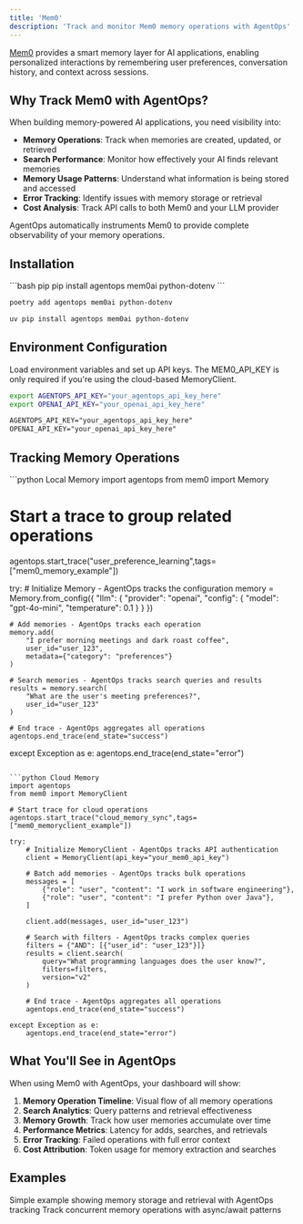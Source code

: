 ```yaml
---
title: 'Mem0'
description: 'Track and monitor Mem0 memory operations with AgentOps'
---
```


[Mem0](https://mem0.ai/) provides a smart memory layer for AI applications, enabling personalized interactions by remembering user preferences, conversation history, and context across sessions.

## Why Track Mem0 with AgentOps?

When building memory-powered AI applications, you need visibility into:
- **Memory Operations**: Track when memories are created, updated, or retrieved
- **Search Performance**: Monitor how effectively your AI finds relevant memories
- **Memory Usage Patterns**: Understand what information is being stored and accessed
- **Error Tracking**: Identify issues with memory storage or retrieval
- **Cost Analysis**: Track API calls to both Mem0 and your LLM provider

AgentOps automatically instruments Mem0 to provide complete observability of your memory operations.

## Installation

<CodeGroup>
```bash pip
pip install agentops mem0ai python-dotenv
```

```bash poetry
poetry add agentops mem0ai python-dotenv
```

```bash uv
uv pip install agentops mem0ai python-dotenv
```
</CodeGroup>

## Environment Configuration

Load environment variables and set up API keys. The MEM0_API_KEY is only required if you're using the cloud-based MemoryClient.
<CodeGroup>
  ```bash Export to CLI
  export AGENTOPS_API_KEY="your_agentops_api_key_here"
  export OPENAI_API_KEY="your_openai_api_key_here"
  ```
  ```txt Set in .env file
  AGENTOPS_API_KEY="your_agentops_api_key_here"
  OPENAI_API_KEY="your_openai_api_key_here"
  ```
</CodeGroup>

## Tracking Memory Operations

<CodeGroup>
```python Local Memory
import agentops
from mem0 import Memory

# Start a trace to group related operations
agentops.start_trace("user_preference_learning",tags=["mem0_memory_example"])

try:
    # Initialize Memory - AgentOps tracks the configuration
    memory = Memory.from_config({
        "llm": {
            "provider": "openai",
            "config": {
                "model": "gpt-4o-mini",
                "temperature": 0.1
            }
        }
    })

    # Add memories - AgentOps tracks each operation
    memory.add(
        "I prefer morning meetings and dark roast coffee",
        user_id="user_123",
        metadata={"category": "preferences"}
    )

    # Search memories - AgentOps tracks search queries and results
    results = memory.search(
        "What are the user's meeting preferences?",
        user_id="user_123"
    )

    # End trace - AgentOps aggregates all operations
    agentops.end_trace(end_state="success")
    
except Exception as e:
    agentops.end_trace(end_state="error")
```

```python Cloud Memory
import agentops
from mem0 import MemoryClient

# Start trace for cloud operations
agentops.start_trace("cloud_memory_sync",tags=["mem0_memoryclient_example"])

try:
    # Initialize MemoryClient - AgentOps tracks API authentication
    client = MemoryClient(api_key="your_mem0_api_key")

    # Batch add memories - AgentOps tracks bulk operations
    messages = [
        {"role": "user", "content": "I work in software engineering"},
        {"role": "user", "content": "I prefer Python over Java"},
    ]

    client.add(messages, user_id="user_123")

    # Search with filters - AgentOps tracks complex queries
    filters = {"AND": [{"user_id": "user_123"}]}
    results = client.search(
        query="What programming languages does the user know?",
        filters=filters,
        version="v2"
    )

    # End trace - AgentOps aggregates all operations
    agentops.end_trace(end_state="success")

except Exception as e:
    agentops.end_trace(end_state="error")
```
</CodeGroup>

## What You'll See in AgentOps

When using Mem0 with AgentOps, your dashboard will show:

1. **Memory Operation Timeline**: Visual flow of all memory operations
2. **Search Analytics**: Query patterns and retrieval effectiveness  
3. **Memory Growth**: Track how user memories accumulate over time
4. **Performance Metrics**: Latency for adds, searches, and retrievals
5. **Error Tracking**: Failed operations with full error context
6. **Cost Attribution**: Token usage for memory extraction and searches

## Examples

<CardGroup cols={2}>
  <Card title="Memory Operations" icon="book" href="/v2/examples/mem0">
    Simple example showing memory storage and retrieval with AgentOps tracking
  </Card>
  
  <Card title="MemoryClient Operations" icon="cloud" href="https://github.com/AgentOps-AI/agentops/blob/main/examples/mem0/mem0_memoryclient_example.ipynb">
    Track concurrent memory operations with async/await patterns
  </Card>

</CardGroup>

<script type="module" src="/scripts/github_stars.js"></script>
<script type="module" src="/scripts/scroll-img-fadein-animation.js"></script>
<script type="module" src="/scripts/button_heartbeat_animation.js"></script>
<script type="module" src="/scripts/adjust_api_dynamically.js"></script>